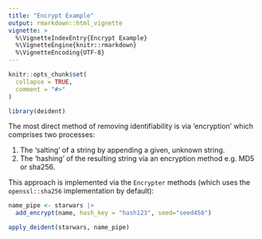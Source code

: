 ```yaml
---
title: "Encrypt Example"
output: rmarkdown::html_vignette
vignette: >
  %\VignetteIndexEntry{Encrypt Example}
  %\VignetteEngine{knitr::rmarkdown}
  %\VignetteEncoding{UTF-8}
---
```


```r
knitr::opts_chunk$set(
  collapse = TRUE,
  comment = "#>"
)
```

```r
library(deident)
```

The most direct method of removing identifiability is via 'encryption' which comprises two processes:

1. The 'salting' of a string by appending a given, unknown string.
2. The 'hashing' of the resulting string via an encryption method e.g. MD5 or sha256.

This approach is implemented via the `Encrypter` methods (which uses the `openssl::sha256` implementation by default):

``` r
name_pipe <- starwars |> 
  add_encrypt(name, hash_key = "hash123", seed="seed456")

apply_deident(starwars, name_pipe)
```


